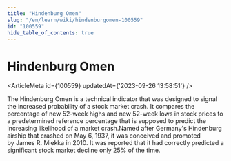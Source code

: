 ```yaml
---
title: "Hindenburg Omen"
slug: "/en/learn/wiki/hindenburgomen-100559"
id: "100559"
hide_table_of_contents: true
---
```



# Hindenburg Omen

<ArticleMeta id={100559} updatedAt={'2023-09-26 13:58:51'} />
<div className='border-solid border-b border-t-0 my-4 border-[var(--ifm-color-gray-300)]' />

The Hindenburg Omen is a technical indicator that was designed to signal the increased probability of a stock market crash. It compares the percentage of new 52-week highs and new 52-week lows in stock prices to a predetermined reference percentage that is supposed to predict the increasing likelihood of a market crash.Named after Germany's Hindenburg airship that crashed on May 6, 1937, it was conceived and promoted by James R. Miekka in 2010. It was reported that it had correctly predicted a significant stock market decline only 25% of the time.
